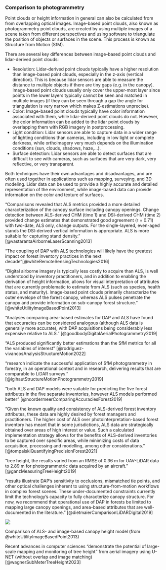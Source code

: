 
### Comparison to photogrammetry

Point clouds or height information in general can also be calculated from from overlapping optical images. Image-based point clouds, also known as photogrammetry point clouds, are created by using multiple images of a scene taken from different perspectives and using software to triangulate the position of objects or surfaces in the scene. This process is known as Structure from Motion (SfM).

There are several key differences between image-based point clouds and lidar-derived point clouds:

- Resolution: Lidar-derived point clouds typically have a higher resolution than image-based point clouds, especially in the z-axis (vertical direction). This is because lidar sensors are able to measure the distance to multiple objects if there are tiny gaps (e.g. in the canopy). Image-based point clouds usually only cover the upper-most layer since points in the lower layers typically cannot be seen and matched in multiple images (if they can be seen through a gap the angle for triangulation is very narrow which makes Z-estimations unprecise). 
- Color: Image-based point clouds typically have color information associated with them, while lidar-derived point clouds do not. However, the color information can be added to the lidar point clouds by overlapping them with RGB imagery in postprocessing.
- Light condition: Lidar sensors are able to capture data in a wider range of lighting conditions than cameras, including in low light or complete darkness, while orthoimagery very much depends on the illumination conditions (sun, clouds, shadows, haze,...).
- Surface detection: Lidar sensors are able to detect surfaces that are difficult to see with cameras, such as surfaces that are very dark, very reflective, or very transparent.

Both techniques have their own advantages and disadvantages, and are often used together in applications such as mapping, surveying, and 3D modeling. Lidar data can be used to provide a highly accurate and detailed representation of the environment, while image-based data can provide information on the color and texture of surfaces. 

"Comparisons revealed that ALS metrics provided a more detailed characterization of the canopy surface including canopy openings. 
Change detection between ALS-derived CHM (time 1) and DSI-derived CHM (time 2) provided change estimates that demonstrated good agreement (r = 0.71) with two-date, ALS only, change outputs.
For the single-layered, even-aged stands the DSI-derived vertical information is appropriate.
ALS is more suitable for capturing stand density." [@vastarantaAirborneLaserScanning2013]

"The coupling of DAP with ALS technologies will likely have the greatest impact on forest inventory practices in the next decade"[@whiteRemoteSensingTechnologies2016]

"Digital airborne imagery is typically less costly to acquire than ALS, is well understood by inventory practitioners, and in addition to enabling the derivation of height information, allows for visual interpretation of attributes that are currently problematic to estimate from ALS (such as species, health status, and maturity). 
Image-based point clouds primarily characterize the outer envelope of the forest canopy, whereas ALS pulses penetrate the canopy and provide information on sub-canopy forest structure." [@whiteUtilityImageBasedPoint2013]

"Analyses comparing area-based estimates for DAP and ALS have found that accuracies can be considered analogous (although ALS data is generally more accurate), with DAP acquisitions being considerably less expensive relative to ALS." [@goodbodyDigitalAerialPhotogrammetry2019]

"ALS produced significantly better estimations than the SfM metrics for all the variables of interest" [@rodriguez-vivancosAnalysisStructureMotion2022]

"research indicate the successful application of SfM photogrammetry in forestry, in an operational context and in research, delivering results that are comparable to LiDAR surveys." [@iglhautStructureMotionPhotogrammetry2019]

"both ALS and DAP models were suitable for predicting the five forest attributes in the five separate inventories, however ALS models performed better" [@noordermeerComparingAccuraciesForest2019]

"Given the known quality and consistency of ALS-derived forest inventory attributes, these data are highly desired by forest managers and practitioners. The higher cost of ALS over photointerpretation-based forest inventory has meant that in some jurisdictions, ALS data are strategically obtained over areas of high interest or value. Such a calculated implementation strategy allows for the benefits of ALS-derived inventories to be captured over specific areas, while minimizing costs of data acquisition, processing and modelling, among other considerations." [@tompalskiQuantifyingPrecisionForest2021]

"tree height, the results varied from an RMSE of 0.36 m for UAV-LiDAR data to 2.89 m for photogrammetric data acquired by an aircraft." [@ganzMeasuringTreeHeight2019]

"results illustrate DAP’s sensitivity to occlusions, mismatched tie points, and other optical challenges inherent to using structure-from-motion workflows in complex forest scenes. These under-documented constraints currently limit the technology’s capacity to fully characterize canopy structure. For now, we recommend that operational use of DAP in forests be limited to mapping large canopy openings, and area-based attributes that are well-documented in the literature." [@dietmaierComparisonLiDARDigital2019]

::: {#fig-photogrammetry-comparison}
![](https://pub.mdpi-res.com/forests/forests-04-00518/article_deploy/html/images/forests-04-00518-ag.png?1580953800)

Comparison of ALS- and image-based canopy height model (from @whiteUtilityImageBasedPoint2013)
:::

Recent advances in computer sciences "demonstrate the potential of large-scale mapping and monitoring of tree height" from aerial imagery using U-NET (without overlap and image matching) [@wagnerSubMeterTreeHeight2023]